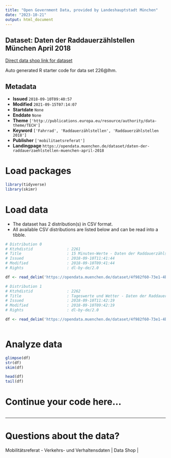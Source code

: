```yaml
---
title: "Open Government Data, provided by Landeshauptstadt München"
date: "2023-10-21"
output: html_document
---
```


## Dataset: Daten der Raddauerzählstellen München April 2018

[Direct data shop link for dataset](https://opendata.muenchen.de/dataset/daten-der-raddauerzaehlstellen-muenchen-april-2018)

Auto generated R starter code for data set 226@lhm.

## Metadata

- **Issued** `2018-09-10T09:40:57`
- **Modified** `2021-09-15T07:14:07`
- **Startdate** `None`
- **Enddate** `None`
- **Theme** `['http://publications.europa.eu/resource/authority/data-theme/TECH']`
- **Keyword** `['Fahrrad', 'Raddauerzählstellen', 'Raddauerzählstellen 2018']`
- **Publisher** `['mobilitaetsreferat']`
- **Landingpage** `https://opendata.muenchen.de/dataset/daten-der-raddauerzaehlstellen-muenchen-april-2018`


# Load packages

```r

library(tidyverse)
library(skimr)

```

# Load data

-   The dataset has 2 distribution(s) in CSV format.
-   All available CSV distributions are listed below and can be read into a tibble.

```r

# Distribution 0
# Ktzhdistid               : 2261
# Title                    : 15 Minuten-Werte - Daten der Raddauerzählstellen München April 2018
# Issued                   : 2018-09-10T11:41:44
# Modified                 : 2018-09-10T09:41:44
# Rights                   : dl-by-de/2.0

df <- read_delim('https://opendata.muenchen.de/dataset/4f982f60-73e1-4b9f-95cd-cdf83635c3c7/resource/725b8a9b-78c8-4f93-b5a9-3f1a0bd766d8/download/rad20180415min.csv')

# Distribution 1
# Ktzhdistid               : 2262
# Title                    : Tageswerte und Wetter - Daten der Raddauerzählstellen München April 2018
# Issued                   : 2018-09-10T11:42:19
# Modified                 : 2018-09-10T09:42:19
# Rights                   : dl-by-de/2.0

df <- read_delim('https://opendata.muenchen.de/dataset/4f982f60-73e1-4b9f-95cd-cdf83635c3c7/resource/68e6a9e0-2b8c-4e03-9e19-c0b6e09405ae/download/rad201804tage.csv')



```

# Analyze data

```r

glimpse(df)
str(df)
skim(df)

head(df)
tail(df)

```

# Continue your code here...

```r

```

------------------------------------------------------------------------

# Questions about the data?

Mobilitätsreferat - Verkehrs- und Verhaltensdaten | Data Shop | 
